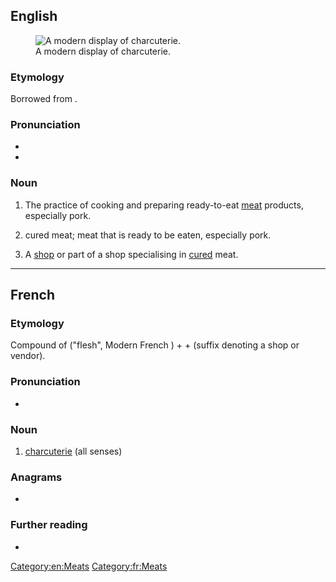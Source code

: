 ==English==
{{wikipedia}}
[[Image:Modern Charcuterie display.jpg|thumb|A modern display of charcuterie.]]

===Etymology===
Borrowed from {{bor|en|fr|charcuterie|notext=1}}.

===Pronunciation===
* {{IPA|/ʃɑːɹˌkuːtəˈɹi/|/ʃɑːɹˈkuːtəɹi/|lang=en}}
* {{audio|en-uk-charcuterie.ogg|Audio (UK)|lang=en}}
{{rfap|US|lang=en}}

===Noun===
{{en-noun|~}}

# {{lb|en|uncountable}} The practice of cooking and preparing ready-to-eat [[meat]] products, especially pork.
# {{lb|en|uncountable}} cured meat; meat that is ready to be eaten, especially pork.
# {{lb|en|countable}} A [[shop]] or part of a shop specialising in [[cured]] meat.

[[Category:en:Meats]]

----

==French==

===Etymology===
Compound of {{etyl|fro|fr}} {{m|fro|char}} ("flesh", Modern French {{m|fr|chair}}) + {{m|fr|cuit||cooked}} + {{m|fr|-erie}} (suffix denoting a shop or vendor).

===Pronunciation===
* {{fr-IPA}}
{{rfap|lang=fr}}

===Noun===
{{fr-noun|f}}

# [[#English|charcuterie]] (all senses)

===Anagrams===
* {{l|fr|charcutière}}

===Further reading===
* {{R:TLFi}}

[[Category:fr:Meats]]